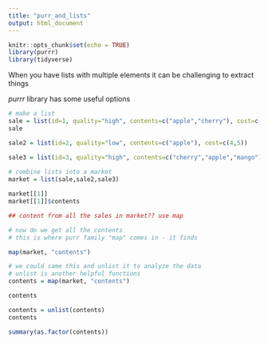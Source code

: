 ```yaml
---
title: "purr_and_lists"
output: html_document
---
```


```r
knitr::opts_chunk$set(echo = TRUE)
library(purrr)
library(tidyverse)
```

When you have lists with multiple elements it can be challenging to extract things

*purrr* library has some useful options
```r
# make a list
sale = list(id=1, quality="high", contents=c("apple","cherry"), cost=c(4,5))
sale

sale2 = list(id=2, quality="low", contents=c("apple"), cost=c(4,5))

sale3 = list(id=3, quality="high", contents=c("cherry","apple","mango"), cost=c(4,5,9))
  
# combine lists into a market           
market = list(sale,sale2,sale3)

market[[1]]
market[[1]]$contents

## content from all the sales in market?? use map

# now do we get all the contents
# this is where purr family "map" comes in - it finds 

map(market, "contents")

# we could same this and unlist it to analyze the data
# unlist is another helpful functions
contents = map(market, "contents")

contents

contents = unlist(contents)
contents

summary(as.factor(contents))


```
